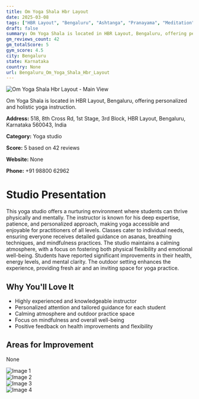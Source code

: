 ```yaml
---
title: Om Yoga Shala Hbr Layout
date: 2025-03-08
tags: ["HBR Layout", "Bengaluru", "Ashtanga", "Pranayama", "Meditation", "calm environment", "personalized instruction", "Bengaluru"]  
draft: false
summary: Om Yoga Shala is located in HBR Layout, Bengaluru, offering personalized and holistic yoga instruction.
gm_reviews_count: 42
gm_totalScore: 5
gym_score: 4.5
city: Bengaluru
state: Karnataka
country: None
url: Bengaluru_Om_Yoga_Shala_Hbr_Layout
---
```


<div className="aspect-[16/9] relative my-8">
  <img 
    src="https://lh5.googleusercontent.com/p/AF1QipM5J1M_EPi2Capyj5aubl7wBW-LMH5h82dh1SvW=w1920-h1080-k-no"
    alt="Om Yoga Shala Hbr Layout - Main View"
    className="object-cover absolute inset-0 w-full h-full rounded-lg"
  />
</div>

Om Yoga Shala is located in HBR Layout, Bengaluru, offering personalized and holistic yoga instruction.

**Address:** 518, 8th Cross Rd, 1st Stage, 3rd Block, HBR Layout, Bengaluru, Karnataka 560043, India

**Category:** Yoga studio

**Score:** 5 based on 42 reviews

**Website:** None

**Phone:** +91 98800 62962

# Studio Presentation

This yoga studio offers a nurturing environment where students can thrive physically and mentally. The instructor is known for his deep expertise, patience, and personalized approach, making yoga accessible and enjoyable for practitioners of all levels. Classes cater to individual needs, ensuring everyone receives detailed guidance on asanas, breathing techniques, and mindfulness practices. The studio maintains a calming atmosphere, with a focus on fostering both physical flexibility and emotional well-being. Students have reported significant improvements in their health, energy levels, and mental clarity. The outdoor setting enhances the experience, providing fresh air and an inviting space for yoga practice.

## Why You'll Love It

- Highly experienced and knowledgeable instructor
- Personalized attention and tailored guidance for each student
- Calming atmosphere and outdoor practice space
- Focus on mindfulness and overall well-being
- Positive feedback on health improvements and flexibility

## Areas for Improvement

None

<div className="grid grid-cols-1 xl:grid-cols-2 gap-4 my-8">
<div className="aspect-[4/3] relative"><img src="https://lh3.googleusercontent.com/p/AF1QipPeO6-NMDtqC27pR822E-tGm2EubfUY0vgyc4va=w1920-h1080-k-no" alt="Image 1" className="object-cover absolute inset-0 w-full h-full rounded-lg" /></div>
<div className="aspect-[4/3] relative"><img src="https://lh5.googleusercontent.com/p/AF1QipOe2ITwZeT8rYcDjqKhpc2r573OI6_WbEOv1TUT=w1920-h1080-k-no" alt="Image 2" className="object-cover absolute inset-0 w-full h-full rounded-lg" /></div>
<div className="aspect-[4/3] relative"><img src="https://lh5.googleusercontent.com/p/AF1QipN3nTfQImH9HrxmU__16zuJgszsQ3b34YaEr-y_=w1920-h1080-k-no" alt="Image 3" className="object-cover absolute inset-0 w-full h-full rounded-lg" /></div>
<div className="aspect-[4/3] relative"><img src="https://lh3.googleusercontent.com/p/AF1QipO2whISSW-hqv3ttXalOjZKBIz0cEwkSy_xNlzP=w1920-h1080-k-no" alt="Image 4" className="object-cover absolute inset-0 w-full h-full rounded-lg" /></div>
</div>